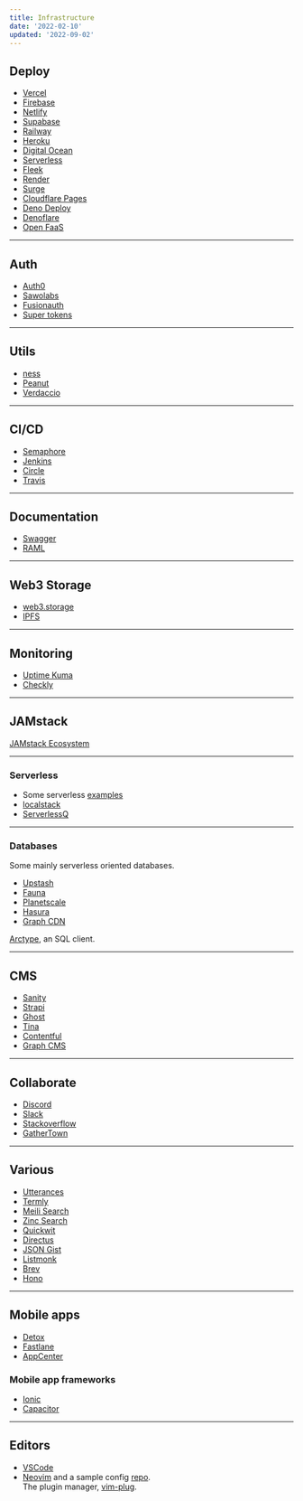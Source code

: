 ```yaml
---
title: Infrastructure
date: '2022-02-10'
updated: '2022-09-02'
---
```


## Deploy

-   [Vercel](https://vercel.com/)
-   [Firebase](https://firebase.google.com/)
-   [Netlify](https://netlify.com/)
-   [Supabase](https://supabase.io/)
-   [Railway](https://railway.app/)
-   [Heroku](https://heroku.com/)
-   [Digital Ocean](https://digitalocean.com/)
-   [Serverless](https://serverless.com/)
-   [Fleek](https://fleek.co/)
-   [Render](https://render.com/)
-   [Surge](https://surge.sh/)
-   [Cloudflare Pages](https://pages.cloudflare.com/)
-   [Deno Deploy](https://deno.com/deploy)
-   [Denoflare](https://denoflare.dev/)
-   [Open FaaS](https://www.openfaas.com/)

---

## Auth

-   [Auth0](https://auth0.com/)
-   [Sawolabs](https://sawolabs.com/)
-   [Fusionauth](https://fusionauth.io/)
-   [Super tokens](https://supertokens.com/)

---

## Utils

-   [ness](https://github.com/nessjs/ness)
-   [Peanut](https://github.com/Clivern/Peanut)
-   [Verdaccio](https://github.com/verdaccio/verdaccio)

---

## CI/CD

-   [Semaphore](https://semaphoreci.com/)
-   [Jenkins](https://jenkins.io/)
-   [Circle](https://circleci.com/)
-   [Travis](https://travis-ci.com/)

---

## Documentation

-   [Swagger](https://swagger.io/)
-   [RAML](https://raml.org/)

---

## Web3 Storage

-   [web3.storage](https://web3.storage/)
-   [IPFS](https://ipfs.io/)

---

## Monitoring

-   [Uptime Kuma](https://github.com/louislam/uptime-kuma)
-   [Checkly](https://checklyhq.com/)

---

## JAMstack

[JAMstack Ecosystem](https://cloudcannon.com/community/jamstack-ecosystem)

---

### Serverless

-   Some serverless [examples](https://github.com/serverless/examples)
-   [localstack](https://github.com/localstack/localstack)
-   [ServerlessQ](https://www.serverlessq.com/)

---

### Databases

Some mainly serverless oriented databases.

-   [Upstash](https://upstash.com/)
-   [Fauna](https://fauna.com/)
-   [Planetscale](https://planetscale.com/)
-   [Hasura](https://hasura.io/)
-   [Graph CDN](https://graphcdn.io/)

[Arctype](https://arctype.com/), an SQL client.

---

## CMS

-   [Sanity](https://sanity.io/)
-   [Strapi](https://strapi.io/)
-   [Ghost](https://ghost.org/)
-   [Tina](https://tina.io/)
-   [Contentful](https://www.contentful.com/)
-   [Graph CMS](https://graphcms.com/)

---

## Collaborate

-   [Discord](https://discord.com/)
-   [Slack](https://slack.com/)
-   [Stackoverflow](https://stackoverflow.com/)
-   [GatherTown](https://www.gather.town/)

---

## Various

-   [Utterances](https://utteranc.es/)
-   [Termly](https://termly.io/)
-   [Meili Search](https://www.meilisearch.com/)
-   [Zinc Search](https://github.com/zinclabs/zinc)
-   [Quickwit](https://quickwit.io/)
-   [Directus](https://directus.io/)
-   [JSON Gist](https://jsongist.io/)
-   [Listmonk](https://listmonk.app/)
-   [Brev](https://www.brev.dev/)
-   [Hono](https://github.com/honojs/hono)

---

## Mobile apps

-   [Detox](https://github.com/wix/Detox)
-   [Fastlane](https://fastlane.tools/)
-   [AppCenter](https://appcenter.ms/)

### Mobile app frameworks

-   [Ionic](https://ionicframework.com/)
-   [Capacitor](https://capacitorjs.com/)

---

## Editors

-   [VSCode](https://code.visualstudio.com/)
-   [Neovim](https://neovim.io/) and a sample config [repo](https://github.com/jdhao/nvim-config).  
    The plugin manager, [vim-plug](https://github.com/junegunn/vim-plug).
